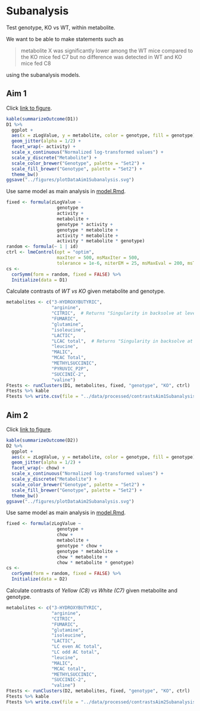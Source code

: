 # Subanalysis

Test genotype, KO vs WT, within metabolite.

We want to be able to make statements such as

> metabolite X was significantly lower among the WT mice compared to the KO
> mice fed C7 but no difference was detected in WT and KO mice fed C8

using the subanalysis models.


## Aim 1

Click [link to figure](../figures/plotDataAim1Subanalysis.svg).

```r
kable(summarizeOutcome(D1))
D1 %>%
  ggplot +
  aes(x = zLogValue, y = metabolite, color = genotype, fill = genotype) +
  geom_jitter(alpha = 1/2) +
  facet_wrap(~ activity) +
  scale_x_continuous("Normalized log-transformed values") +
  scale_y_discrete("Metabolite") +
  scale_color_brewer("Genotype", palette = "Set2") +
  scale_fill_brewer("Genotype", palette = "Set2") +
  theme_bw()
ggsave("../figures/plotDataAim1Subanalysis.svg")
```

Use same model as main analysis in [model.Rmd](model.Rmd).

```r
fixed <- formula(zLogValue ~
                   genotype +
                   activity +
                   metabolite +
                   genotype * activity +
                   genotype * metabolite +
                   activity * metabolite +
                   activity * metabolite * genotype)
random <- formula(~ 1 | id)
ctrl <- lmeControl(opt = "optim",
                   maxIter = 500, msMaxIter = 500,
                   tolerance = 1e-6, niterEM = 25, msMaxEval = 200, msTol = 1e-7)
cs <-
  corSymm(form = random, fixed = FALSE) %>%
  Initialize(data = D1)
```

Calculate contrasts of *WT vs KO* given metabolite and genotype.

```r
metabolites <- c("3-HYDROXYBUTYRIC",
                 "arginine",
                 "CITRIC",  # Returns "Singularity in backsolve at level 0, block 1" error
                 "FUMARIC",
                 "glutamine",
                 "isoleucine",
                 "LACTIC",
                 "LCAC total",  # Returns "Singularity in backsolve at level 0, block 1" error
                 "leucine",
                 "MALIC",
                 "MCAC Total",
                 "METHYLSUCCINIC",
                 "PYRUVIC_P2P",
                 "SUCCINIC-2",
                 "valine")
Ftests <- runClusters(D1, metabolites, fixed, "genotype", "KO", ctrl)
Ftests %>% kable
Ftests %>% write.csv(file = "../data/processed/contrastsAim1Subanalysis.csv", row.names = FALSE)
```


## Aim 2

Click [link to figure](../figures/plotDataAim2Subanalysis.svg).

```r
kable(summarizeOutcome(D2))
D2 %>%
  ggplot +
  aes(x = zLogValue, y = metabolite, color = genotype, fill = genotype) +
  geom_jitter(alpha = 1/2) +
  facet_wrap(~ chow) +
  scale_x_continuous("Normalized log-transformed values") +
  scale_y_discrete("Metabolite") +
  scale_color_brewer("Genotype", palette = "Set2") +
  scale_fill_brewer("Genotype", palette = "Set2") +
  theme_bw()
ggsave("../figures/plotDataAim2Subanalysis.svg")
```

Use same model as main analysis in [model.Rmd](model.Rmd).

```r
fixed <- formula(zLogValue ~
                   genotype +
                   chow +
                   metabolite +
                   genotype * chow +
                   genotype * metabolite +
                   chow * metabolite +
                   chow * metabolite * genotype)
cs <-
  corSymm(form = random, fixed = FALSE) %>%
  Initialize(data = D2)
```

Calculate contrasts of *Yellow (C8) vs White (C7)* given metabolite and genotype.

```r
metabolites <- c("3-HYDROXYBUTYRIC",
                 "arginine",
                 "CITRIC",
                 "FUMARIC",
                 "glutamine",
                 "isoleucine",
                 "LACTIC",
                 "LC even AC total",
                 "LC odd AC total",
                 "leucine",
                 "MALIC",
                 "MCAC total",
                 "METHYLSUCCINIC",
                 "SUCCINIC-2",
                 "valine")
Ftests <- runClusters(D2, metabolites, fixed, "genotype", "KO", ctrl)
Ftests %>% kable
Ftests %>% write.csv(file = "../data/processed/contrastsAim2Subanalysis.csv", row.names = FALSE)
```
